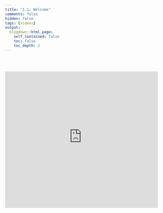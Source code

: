 ```yaml
---
title: "1.1: Welcome"
comments: false
hidden: false
tags: [videos]
output: 
  blogdown::html_page: 
    self_contained: false
    toc: false
    toc_depth: 2
---
```


<br><br>

<iframe style="border: 0; min-height: 450px;" width="100%" src="https://r-camp-01-1-welcome.netlify.app/01-1-welcome.html" allowfullscreen="true" webkitallowfullscreen="true" mozallowfullscreen="true">

